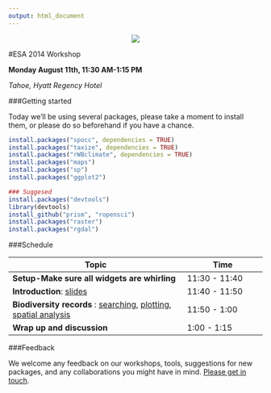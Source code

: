 ```yaml
---
output: html_document
---
```


<center>[![](00-introduction/img/ropensci_logo_sm.png)](http://ropensci.org/)</center>

#ESA 2014 Workshop

**Monday August 11th, 11:30 AM-1:15 PM**

*Tahoe, Hyatt Regency Hotel*

###Getting started

Today we'll be using several packages, please take a moment to install them, or please do so beforehand if you have a chance.

```R
install.packages("spocc", dependencies = TRUE)
install.packages("taxize", dependencies = TRUE)
install.packages("rWBclimate", dependencies = TRUE)
install.packages("maps")
install.packages("sp")
install.packages("ggplot2")

### Suggesed
install.packages("devtools")
library(devtools)
install_github("prism", "ropensci")
install.packages("raster")
install.packages("rgdal")

```

###Schedule 

|Topic|Time|
|---------------|-------|
|**Setup-Make sure all widgets are whirling**| 11:30 - 11:40 |
|**Introduction**: [slides](00-introduction/index.html) | 11:40 - 11:50 |
|**Biodiversity records** : [searching](01-biodiversity/01_Search_basics.html), [plotting](01-biodiversity/02_mapping.html), [spatial analysis](01-biodiversity/03_overlay.html) | 11:50 - 1:00 |
|**Wrap up and discussion**  | 1:00 - 1:15 |

###Feedback

We welcome any feedback on our workshops, tools, suggestions for new packages, and any collaborations you might have in mind. [Please get in touch](http://ropensci.org/contact.html).